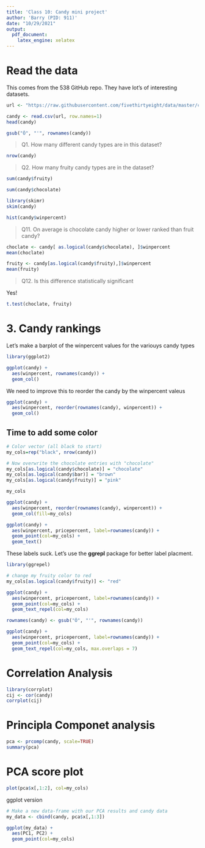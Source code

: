 ```yaml
---
title: 'Class 10: Candy mini project'
author: 'Barry (PID: 911)'
date: "10/29/2021"
output: 
  pdf_document:
    latex_engine: xelatex
---
```


# Read the data

This comes from the 538 GitHub repo. They have lot's of interesting datasets.

```r
url <- "https://raw.githubusercontent.com/fivethirtyeight/data/master/candy-power-ranking/candy-data.csv"

candy <- read.csv(url, row.names=1)
head(candy)
```
```r
gsub("Õ", "'", rownames(candy))
```
> Q1. How many different candy types are in this dataset?

```r
nrow(candy)
```

> Q2. How many fruity candy types are in the dataset?

```r
sum(candy$fruity)
```
```r
sum(candy$chocolate)
```


```r
library(skimr)
skim(candy)
```

```r
hist(candy$winpercent)
```

> Q11. On average is chocolate candy higher or lower ranked than fruit candy?

```r
choclate <- candy[ as.logical(candy$chocolate), ]$winpercent
mean(choclate)
```
```r
fruity <- candy[as.logical(candy$fruity),]$winpercent
mean(fruity)
```


> Q12. Is this difference statistically significant

Yes!

```r
t.test(choclate, fruity)
```

# 3. Candy rankings
Let's make a barplot of the winpercent values for the variouys candy types

```r
library(ggplot2)

ggplot(candy) +
  aes(winpercent, rownames(candy)) +
  geom_col()

```

We need to improve this to reorder the candy by the winpercent valeus

```r
ggplot(candy) +
  aes(winpercent, reorder(rownames(candy), winpercent)) +
  geom_col()
```

## Time to add some color

```r
# Color vector (all black to start)
my_cols=rep("black", nrow(candy))

# Now overwrite the chocolate entries with "chocolate"
my_cols[as.logical(candy$chocolate)] = "chocolate"
my_cols[as.logical(candy$bar)] = "brown"
my_cols[as.logical(candy$fruity)] = "pink"
```

```r
my_cols
```


```r
ggplot(candy) +
  aes(winpercent, reorder(rownames(candy), winpercent)) +
  geom_col(fill=my_cols)
```


```r
ggplot(candy) +
  aes(winpercent, pricepercent, label=rownames(candy)) +
  geom_point(col=my_cols) +
  geom_text()
```

These labels suck. Let's use the **ggrepl** package for better label placment.

```r
library(ggrepel)

# change my fruity color to red
my_cols[as.logical(candy$fruity)] <- "red"

ggplot(candy) +
  aes(winpercent, pricepercent, label=rownames(candy)) +
  geom_point(col=my_cols) +
  geom_text_repel(col=my_cols)

```


```r
rownames(candy) <- gsub("Õ", "'", rownames(candy))
```

```r
ggplot(candy) +
  aes(winpercent, pricepercent, label=rownames(candy)) +
  geom_point(col=my_cols) +
  geom_text_repel(col=my_cols, max.overlaps = 7)

```

# Correlation Analysis

```r
library(corrplot)
cij <- cor(candy)
corrplot(cij)

```

# Principla Componet analysis

```r
pca <- prcomp(candy, scale=TRUE)
summary(pca)
```
# PCA score plot

```r
plot(pca$x[,1:2], col=my_cols)
```

ggplot version

```r
# Make a new data-frame with our PCA results and candy data
my_data <- cbind(candy, pca$x[,1:3])

ggplot(my_data) +
  aes(PC1, PC2) +
  geom_point(col=my_cols)
```

